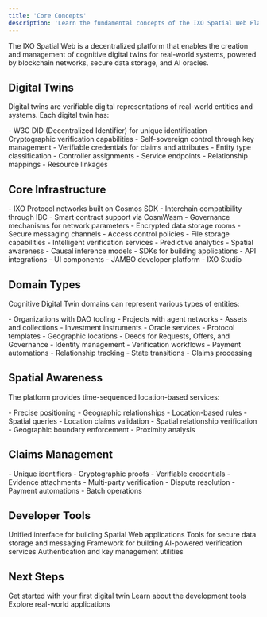 ```yaml
---
title: 'Core Concepts'
description: 'Learn the fundamental concepts of the IXO Spatial Web Platform'
---
```


<Note>
  The IXO Spatial Web is a decentralized platform that enables the creation and management of cognitive digital twins for real-world systems, powered by blockchain networks, secure data storage, and AI oracles.
</Note>

## Digital Twins

Digital twins are verifiable digital representations of real-world entities and systems. Each digital twin has:

<AccordionGroup>
  <Accordion title="Decentralized Identity" icon="fingerprint">
    - W3C DID (Decentralized Identifier) for unique identification
    - Cryptographic verification capabilities
    - Self-sovereign control through key management
    - Verifiable credentials for claims and attributes
  </Accordion>

  <Accordion title="Domain Properties" icon="cube">
    - Entity type classification
    - Controller assignments
    - Service endpoints
    - Relationship mappings
    - Resource linkages
  </Accordion>
</AccordionGroup>

## Core Infrastructure

<CardGroup>
  <Card title="Blockchain Layer" icon="cube">
    - IXO Protocol networks built on Cosmos SDK
    - Interchain compatibility through IBC
    - Smart contract support via CosmWasm
    - Governance mechanisms for network parameters
  </Card>

  <Card title="Data Matrix" icon="database">
    - Encrypted data storage rooms
    - Secure messaging channels
    - Access control policies
    - File storage capabilities
  </Card>

  <Card title="AI Oracles" icon="brain">
    - Intelligent verification services
    - Predictive analytics
    - Spatial awareness
    - Causal inference models
  </Card>
  <Card title="Client Applications" icon="code">
    - SDKs for building applications
    - API integrations
    - UI components
    - JAMBO developer platform
    - IXO Studio
  </Card>
</CardGroup>

## Domain Types

Cognitive Digital Twin domains can represent various types of entities:

<AccordionGroup>
  <Accordion title="Entity Types" icon="sitemap">
    - Organizations with DAO tooling
    - Projects with agent networks
    - Assets and collections
    - Investment instruments
    - Oracle services
    - Protocol templates
    - Geographic locations
    - Deeds for Requests, Offers, and Governance
  </Accordion>

  <Accordion title="Domain Features" icon="gear">
    - Identity management
    - Verification workflows
    - Payment automations
    - Relationship tracking
    - State transitions
    - Claims processing
  </Accordion>
</AccordionGroup>

## Spatial Awareness

The platform provides time-sequenced location-based services:

<CardGroup>
  <Card title="Spatial Context" icon="location-dot">
    - Precise positioning
    - Geographic relationships
    - Location-based rules
    - Spatial queries
  </Card>

  <Card title="Verification" icon="check-double">
    - Location claims validation
    - Spatial relationship verification
    - Geographic boundary enforcement
    - Proximity analysis
  </Card>
</CardGroup>

## Claims Management

<AccordionGroup>
  <Accordion title="Claim Structure" icon="file-lines">
    - Unique identifiers
    - Cryptographic proofs
    - Verifiable credentials
    - Evidence attachments
  </Accordion>

  <Accordion title="Processing" icon="gears">
    - Multi-party verification
    - Dispute resolution
    - Payment automations
    - Batch operations
  </Accordion>
</AccordionGroup>

## Developer Tools

<CardGroup>
  <Card title="MultiClient SDK" icon="code">
    Unified interface for building Spatial Web applications
  </Card>

  <Card title="Matrix SDK" icon="database">
    Tools for secure data storage and messaging
  </Card>

  <Card title="Oracle SDK" icon="brain">
    Framework for building AI-powered verification services
  </Card>

  <Card title="SignX SDK" icon="key">
    Authentication and key management utilities
  </Card>
</CardGroup>

## Next Steps

<CardGroup>
  <Card title="Quick Start" icon="play" href="/tutorials/quickstart">
    Get started with your first digital twin
  </Card>

  <Card title="SDK Guide" icon="book" href="/guides/sdk-overview">
    Learn about the development tools
  </Card>

  <Card title="Use Cases" icon="lightbulb" href="/use-cases/overview">
    Explore real-world applications
  </Card>
</CardGroup>
